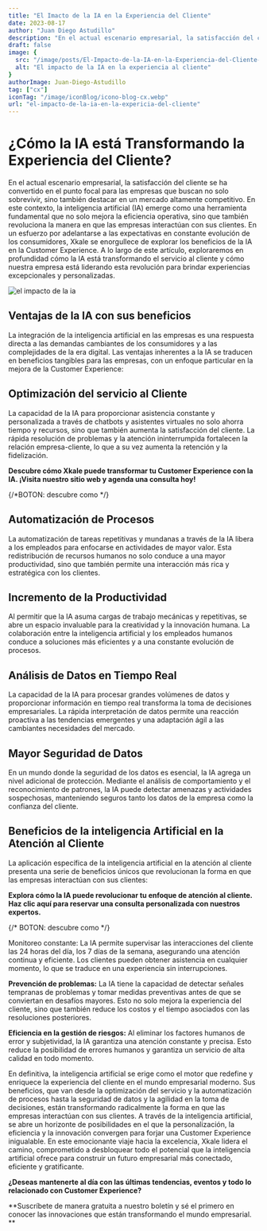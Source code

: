 ```yaml
---
title: "El Imacto de la IA en la Experiencia del Cliente"
date: 2023-08-17
author: "Juan Diego Astudillo"
description: "En el actual escenario empresarial, la satisfacción del cliente se ha convertido en el punto focal para las empresas que buscan no solo sobrevivir, sino también destacar en un mercado altamente competitivo. En este contexto, la inteligencia artificial (IA) emerge como una herramienta fundamental que no solo mejora la eficiencia operativa, sino que también revoluciona la manera en que las empresas interactúan con sus clientes."
draft: false
image: {
  src: "/image/posts/El-Impacto-de-la-IA-en-la-Experiencia-del-Cliente-1024x576.webp",
  alt: "El impacto de la IA en la experiencia al cliente"
}
authorImage: Juan-Diego-Astudillo
tag: ["cx"]
iconTag: "/image/iconBlog/icono-blog-cx.webp"
url: "el-impacto-de-la-ia-en-la-expericia-del-cliente"
---
```


# ¿Cómo la IA está Transformando la Experiencia del Cliente?

En el actual escenario empresarial, la satisfacción del cliente se ha convertido en el punto focal para las empresas que buscan no solo sobrevivir, sino también destacar en un mercado altamente competitivo. En este contexto, la inteligencia artificial (IA) emerge como una herramienta fundamental que no solo mejora la eficiencia operativa, sino que también revoluciona la manera en que las empresas interactúan con sus clientes. En un esfuerzo por adelantarse a las expectativas en constante evolución de los consumidores, Xkale se enorgullece de explorar los beneficios de la IA en la Customer Experience. A lo largo de este artículo, exploraremos en profundidad cómo la IA está transformando el servicio al cliente y cómo nuestra empresa está liderando esta revolución para brindar experiencias excepcionales y personalizadas.

![el impacto de la ia](/image/posts/El-Impacto-de-la-IA-en-la-Experiencia-del-Cliente-1024x576.webp)

## Ventajas de la IA con sus beneficios
La integración de la inteligencia artificial en las empresas es una respuesta directa a las demandas cambiantes de los consumidores y a las complejidades de la era digital. Las ventajas inherentes a la IA se traducen en beneficios tangibles para las empresas, con un enfoque particular en la mejora de la Customer Experience:

## Optimización del servicio al Cliente
La capacidad de la IA para proporcionar asistencia constante y personalizada a través de chatbots y asistentes virtuales no solo ahorra tiempo y recursos, sino que también aumenta la satisfacción del cliente. La rápida resolución de problemas y la atención ininterrumpida fortalecen la relación empresa-cliente, lo que a su vez aumenta la retención y la fidelización.

**Descubre cómo Xkale puede transformar tu Customer Experience con la IA. ¡Visita nuestro sitio web y agenda una consulta hoy!**

{/*BOTON: descubre como */}

## Automatización de Procesos
La automatización de tareas repetitivas y mundanas a través de la IA libera a los empleados para enfocarse en actividades de mayor valor. Esta redistribución de recursos humanos no solo conduce a una mayor productividad, sino que también permite una interacción más rica y estratégica con los clientes.

## Incremento de la Productividad
Al permitir que la IA asuma cargas de trabajo mecánicas y repetitivas, se abre un espacio invaluable para la creatividad y la innovación humana. La colaboración entre la inteligencia artificial y los empleados humanos conduce a soluciones más eficientes y a una constante evolución de procesos.

## Análisis de Datos en Tiempo Real
La capacidad de la IA para procesar grandes volúmenes de datos y proporcionar información en tiempo real transforma la toma de decisiones empresariales. La rápida interpretación de datos permite una reacción proactiva a las tendencias emergentes y una adaptación ágil a las cambiantes necesidades del mercado.

## Mayor Seguridad de Datos
En un mundo donde la seguridad de los datos es esencial, la IA agrega un nivel adicional de protección. Mediante el análisis de comportamiento y el reconocimiento de patrones, la IA puede detectar amenazas y actividades sospechosas, manteniendo seguros tanto los datos de la empresa como la confianza del cliente.

## Beneficios de la inteligencia Artificial en la Atención al Cliente
La aplicación específica de la inteligencia artificial en la atención al cliente presenta una serie de beneficios únicos que revolucionan la forma en que las empresas interactúan con sus clientes:

**Explora cómo la IA puede revolucionar tu enfoque de atención al cliente. Haz clic aquí para reservar una consulta personalizada con nuestros expertos.**

{/* BOTON: descubre como */}

Monitoreo constante: La IA permite supervisar las interacciones del cliente las 24 horas del día, los 7 días de la semana, asegurando una atención continua y eficiente. Los clientes pueden obtener asistencia en cualquier momento, lo que se traduce en una experiencia sin interrupciones.

**Prevención de problemas:** La IA tiene la capacidad de detectar señales tempranas de problemas y tomar medidas preventivas antes de que se conviertan en desafíos mayores. Esto no solo mejora la experiencia del cliente, sino que también reduce los costos y el tiempo asociados con las resoluciones posteriores.

**Eficiencia en la gestión de riesgos:** Al eliminar los factores humanos de error y subjetividad, la IA garantiza una atención constante y precisa. Esto reduce la posibilidad de errores humanos y garantiza un servicio de alta calidad en todo momento.

En definitiva, la inteligencia artificial se erige como el motor que redefine y enriquece la experiencia del cliente en el mundo empresarial moderno. Sus beneficios, que van desde la optimización del servicio y la automatización de procesos hasta la seguridad de datos y la agilidad en la toma de decisiones, están transformando radicalmente la forma en que las empresas interactúan con sus clientes. A través de la inteligencia artificial, se abre un horizonte de posibilidades en el que la personalización, la eficiencia y la innovación convergen para forjar una Customer Experience inigualable. En este emocionante viaje hacia la excelencia, Xkale lidera el camino, comprometido a desbloquear todo el potencial que la inteligencia artificial ofrece para construir un futuro empresarial más conectado, eficiente y gratificante.

**¿Deseas mantenerte al día con las últimas tendencias, eventos y todo lo relacionado con Customer Experience?**

**Suscríbete de manera gratuita a nuestro boletín y sé el primero en conocer las innovaciones que están transformando el mundo empresarial. **
